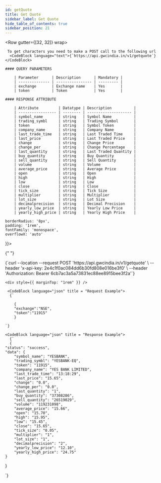 ```yaml
---
id: getQuote
title: Get Quote
sidebar_label: Get Quote
hide_table_of_contents: true
sidebar_position: 21
---
```



<Row gutter={[32, 32]} wrap>
  <Col xs={24} md={12}>
    
     To get characters you need to make a POST call to the following url 
      <CodeBlock language="text">{`https://api.gwcindia.in/v1/getquote`}</CodeBlock>

    #### QUERY PARAMETERS

        | Parameter      | Description      | Mandatory |
        | -------------- | ---------------- | --------- |
        | exchange       | Exchange name    | Yes       |
        | token          | Token            | Yes       |

    #### RESPONSE ATTRIBUTE

        | Attribute         | Datatype | Description          |
        | ----------------- | -------- | -------------------- |
        | symbol_name       | string   | Symbol Name          |
        | trading_symbl     | string   | Trading Symbol       |
        | token             | string   | Symbol Token         |
        | company_name      | string   | Company Name         |
        | last_trade_time   | string   | Last Traded Time     |
        | last_price        | string   | Last Traded Price    |
        | change            | string   | Change Price         |
        | change_per        | string   | Change Percentage    |
        | last_quantity     | string   | Last Traded Quantity |
        | buy_quantity      | string   | Buy Quantity         |
        | sell_quantity     | string   | Sell Quantity        |
        | volume            | string   | Volume               |
        | average_price     | string   | Average Price        |
        | open              | string   | Open                 |
        | high              | string   | High                 |
        | low               | string   | Low                  |
        | close             | string   | Close                |
        | tick_size         | string   | Tick Size            |
        | multiplier        | string   | Multiplier           |
        | lot_size          | string   | Lot Size             |
        | decimalprecision  | string   | Decimal Precision    |
        | yearly_low_price  | string   | Yearly Low Price     |
        | yearly_high_price | string   | Yearly High Price    |

  </Col>

  <Col xs={24} md={12} lg = {12} style={{
  
    borderRadius: '8px',
    padding: '1rem',
    fontFamily: 'monospace',
    overflowX: 'auto'
  }}>

{" "}

<CodeBlock language="bash" title="curl / cURL">
  {`curl --location --request POST 'https://api.gwcindia.in/v1/getquote' \
--header 'x-api-key: 2e4c1f0ac084dd6b30fd808e016be3f0' \
--header 'Authorization: Bearer 6cb7ac3a5a73831ec88ee8915bee3f2a'`}
</CodeBlock>

    <div style={{ marginTop: "1rem" }} />

     <CodeBlock language="json" title = "Request Example">
      {`

        {
        "exchange":"NSE",
        "token":"11915"
        }

    `}

</CodeBlock>

    <CodeBlock language="json" title = "Response Example">
      {`
      {
    "status": "success",
    "data": {
        "symbol_name": "YESBANK",
        "trading_symbl": "YESBANK-EQ",
        "token": "11915",
        "company_name": "YES BANK LIMITED",
        "last_trade_time": "13:18:29",
        "last_price": "15.65",
        "change": "0.0",
        "change_per": "0.0",
        "last_quantity": "1",
        "buy_quantity": "37308286",
        "sell_quantity": "26519029",
        "volume": "119231098",
        "average_price": "15.66",
        "open": "15.70",
        "high": "15.95",
        "low": "15.45",
        "close": "15.65",
        "tick_size": "0.05",
        "multiplier": "1",
        "lot_size": "1",
        "decimalprecision": "2",
        "yearly_low_price": "12.10",
        "yearly_high_price": "24.75"
    }

}

`}

</CodeBlock>

  </Col>
</Row>
